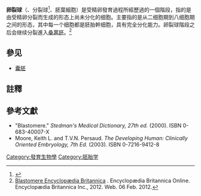 {{disputed|time=2014-08-02T10:17:13+00:00}}
{{expert|time=2014-08-02T10:17:13+00:00}}
{{Infobox embryology
| Name        = 卵裂球
| Latin       = blastomerus
| Image       =
| Caption     =
| Image2      =
| Caption2    =
<!--
| Code        = [[Terminologia_Embryologica|TE]] E7.0.1.2.0.0.2
-->
}}
'''卵裂球'''（{{lang|en|Blastomere}}、分裂球<ref>{{Cite web |url=http://terms.naer.edu.tw/search/?q=Blastomere&field=ti&op=AND&q=noun:%22%E9%86%AB%E5%AD%B8%E5%90%8D%E8%A9%9E%22&field=&op=AND |title=存档副本 |access-date=2020-10-05 |archive-date=2020-10-08 |archive-url=https://web.archive.org/web/20201008063104/http://terms.naer.edu.tw/search/?q=Blastomere&field=ti&op=AND&q=noun:%22%E9%86%AB%E5%AD%B8%E5%90%8D%E8%A9%9E%22&field=&op=AND |dead-url=no }}</ref>、胚葉細胞）是受精卵發育過程所經歷過的一個階段，指的是由受精卵分裂而生成的形态上尚未分化的细胞。主要指的是从二细胞期到八细胞期之间的形态，其中每一个细胞都是胚胎幹细胞，具有完全分化能力。卵裂球階段之后会继续分裂進入[[桑葚胚|桑葚胚]]。<ref>[http://www.britannica.com/EBchecked/topic/69084/blastomere Blastomere  Encyclopædia Britannica] {{Wayback|url=http://www.britannica.com/EBchecked/topic/69084/blastomere |date=20130928075445 }}. Encyclopædia Britannica Online. Encyclopædia Britannica Inc., 2012. Web. 06 Feb. 2012.</ref>

== 參见 ==
*[[囊胚|囊胚]]

==註釋==
{{reflist}}

==參考文獻==
{{refbegin}}
* "Blastomere." ''Stedman's Medical Dictionary, 27th ed.'' (2000). ISBN 0-683-40007-X
* Moore, Keith L. and T.V.N. Persaud. ''The Developing Human: Clinically Oriented Embryology, 7th Ed.'' (2003). ISBN 0-7216-9412-8
{{refend}}

{{Embryology}}

[[Category:發育生物學|Category:發育生物學]]
[[Category:胚胎学|Category:胚胎学]]